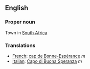 ==English==

===Proper noun===

Town in [[South Africa]]

===Translations===
*[[French]]: [[cap de Bonne-Espérance]] ''m''
*[[Italian]]: [[Capo di Buona Speranza]] ''m''